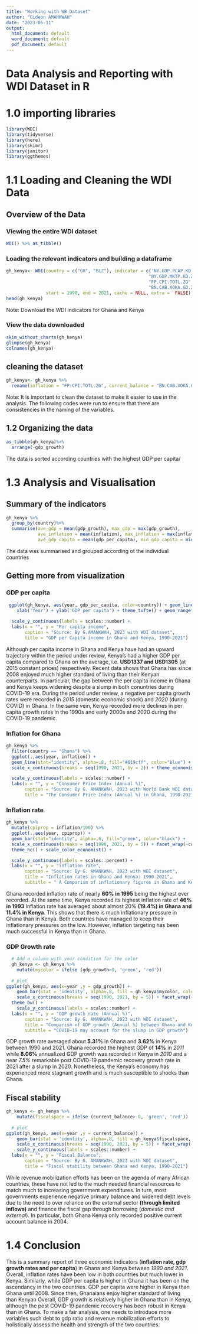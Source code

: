 ```yaml
---
title: "Working with WB Dataset"
author: "Gideon AMANKWAH"
date: "2023-05-11"
output:
  html_document: default
  word_document: default
  pdf_document: default
---
```

# Data Analysis and Reporting with WDI Dataset in R

# 1.0 importing libraries
``` r
library(WDI)
library(tidyverse)
library(here)
library(skimr)
library(janitor)
library(ggthemes)
```

# 1.1 Loading and Cleaning the WDI Data

## Overview of the Data

### Viewing the entire WDI dataset

``` r
WDI() %>% as_tibble()
```

 
### Loading the relevant indicators and building a dataframe

``` r
gh_kenya<- WDI(country = c("GH", "BLZ"), indicator = c('NY.GDP.PCAP.KD', 
                                                      "NY.GDP.MKTP.KD.ZG",
                                                      "FP.CPI.TOTL.ZG",
                                                      "BN.CAB.XOKA.GD.ZS"), 
               start = 1990, end = 2021, cache = NULL, extra =  FALSE)
head(gh_kenya)
```

Note: Download the WDI indicators for Ghana and Kenya

### View the data downloaded
```r
skim_without_charts(gh_kenya)
glimpse(gh_kenya)
colnames(gh_kenya)
```

## cleaning the dataset

``` r
gh_kenya<- gh_kenya %>%
  rename(inflation = "FP.CPI.TOTL.ZG", current_balance = "BN.CAB.XOKA.GD.ZS", gdp_growth = "NY.GDP.MKTP.KD.ZG", gdp_per_capita ='NY.GDP.PCAP.KD' )
```

Note: It is important to clean the dataset to make it easier to use in the analysis. The following codes were run to ensure that there are consistencies in the naming of the variables.


## 1.2 Organizing the data

``` r
as_tibble(gh_kenya)%>%
  arrange(-gdp_growth)
```

The data is sorted according countries with the highest GDP per capita/

# 1.3 Analysis and Visualisation 

## Summary of the indicators

``` r
gh_kenya %>%  
  group_by(country)%>% 
  summarise(ave_gdp = mean(gdp_growth), max_gdp = max(gdp_growth), 
            ave_inflation = mean(inflation), max_inflation = max(inflation),
            ave_gdp_capita = mean(gdp_per_capita), min_gdp_capita = min(gdp_per_capita))
```

The data was summarised and grouped according ot the individual countries

## Getting more from visualization

### GDP per capita

``` r
 ggplot(gh_kenya, aes(year, gdp_per_capita, color=country)) + geom_line() + 
    xlab('Year') + ylab('GDP per capita') + theme_tufte() + geom_rangeframe() +
  
  scale_y_continuous(labels = scales::number) +
  labs(x = "", y = "Per capita income",
       caption = "Source: By G.AMANKWAH, 2023 with WDI dataset",
       title = "GDP per Capita income in Ghana and Kenya, 1990-2021")
```


Although per capita income in Ghana and Kenya have had an upward trajectory within the period under review, Kenya’s had a higher GDP per capita compared to Ghana on the average, i.e. **USD1337 and USD1305** (at 2015 constant prices) respectively. Recent data shows that Ghana has since 2008 enjoyed much higher standard of living than their Kenyan counterparts. In particular, the gap between the per capita income in Ghana and Kenya keeps widening despite a slump in both conuntries during COVID-19 era. During the period under review, a negative per capita growth rates were recorded in *2015* (domestic economic shock) and *2020* (during COVID) in Ghana. In the same vein, Kenya recorded more declines in per capita growth rates in the 1990s and early 2000s and 2020 during the COVID-19 pandemic. 

### Inflation for Ghana

``` r
gh_kenya %>%
  filter(country == "Ghana") %>%
  ggplot(.,aes(year, inflation)) + 
  geom_line(stat="identity", alpha=.8, fill="#619cff", color="blue") +
  scale_x_continuous(breaks = seq(1990, 2021, by = 2)) + theme_economist() + scale_color_economist() +

  scale_y_continuous(labels = scales::number) +
  labs(x = "", y = "Consumer Price Index (Annual %)",
       caption = "Source: By G. AMANKWAH, 2023 with World Bank WDI dataset",
       title = "The Consumer Price Index (Annual %) in Ghana, 1990-2021")
```

### Inflation rate

``` r
gh_kenya %>%
  mutate(cpiprop = inflation/100) %>%
  ggplot(.,aes(year, cpiprop)) + 
  geom_bar(stat="identity", alpha=.6, fill="green", color="black") +
  scale_x_continuous(breaks = seq(1990, 2021, by = 5)) + facet_wrap(~country) + 
  theme_hc() + scale_color_economist() +

  scale_y_continuous(labels = scales::percent) +
  labs(x = "", y = "inflation rate",
       caption = "Source: By G. AMANKWAH, 2023 with WDI dataset",
       title = "Inflation rates in Ghana and Kenya: 1990-2021",
       subtitle = " A Comparism of inflationary figures in Ghana and Kenya")
```


Ghana recorded inflation rate of nearly **60% in 1995** being the highest ever recorded. At the same time, Kenya recorded its highest inflation rate of **46% in 1993** Inflation rate has averaged about almost 20% **(19.4%) in Ghana and 11.4% in Kenya**. This shows that there is much inflationary pressure in Ghana than in Kenya. Both countries have managed to keep their inflationary pressures on the low. However, inflation targeting has been much successful in Kenya than in Ghana.

### GDP Growth rate 

``` r
  # Add a column with your condition for the color
  gh_kenya <- gh_kenya %>%
    mutate(mycolor = ifelse (gdp_growth>0, 'green', 'red'))
  
  # plot
ggplot(gh_kenya, aes(x=year ,y = gdp_growth)) +
    geom_bar(stat = 'identity', alpha=.8, fill = gh_kenya$mycolor, color = 'black')  +
    scale_x_continuous(breaks = seq(1990, 2021, by = 5)) + facet_wrap(~country) +
  theme_bw() +
    scale_y_continuous(labels = scales::number) +
  labs(x = "", y = "GDP growth rate (Annual %)",
       caption = "Source: By G. AMANKWAH, 2023 with WDI dataset",
       title = "Comparism of GDP growth (Annual %) between Ghana and Kenya, 1990-2021",
       subtitle = "COVID-19 may account for the slump in GDP growth")
```

GDP growth rate averaged about **5.31%** in Ghana and **3.62%** in Kenya between 1990 and 2021. Ghana recorded the highest GDP of **14%** in *2011* while **8.06%** annualized GDP growth was recorded in Kenya in *2010* and a near *7.5%* remarkable post COVID-19 pandemic recovery growth rate in 2021 after a slump in 2020. Nonetheless, the Kenya’s economy has experienced more stagnant growth and is much susceptible to shocks than Ghana.  

## Fiscal stability
``` r
gh_kenya <- gh_kenya %>%
    mutate(fiscalspace = ifelse (current_balance> 0, 'green', 'red'))
  
  # plot
ggplot(gh_kenya, aes(x=year ,y = current_balance)) +
    geom_bar(stat = 'identity', alpha=.8, fill = gh_kenya$fiscalspace, color = 'black')  +
    scale_x_continuous(breaks = seq(1990, 2021, by = 5)) + facet_wrap(~country) + theme_classic(base_size = 10) +
    scale_y_continuous(labels = scales::number) +
  labs(x = "", y = "Fiscal Balance",
       caption = "Source: By G. AMANKWAH, 2023 with WDI dataset",
       title = "Fiscal stability between Ghana and Kenya, 1990-2021")
```

While revenue mobilization efforts has been on the agenda of many African countries, these have not led to the much needed financial resources to match much to increasing government expenditures. In turn, most governments experience negative primary balance and widened debt levels due to the need to over reliance on the external sector **(through limited inflows)** and finance the fiscal gap through borrowing (*domestic and external*). In particular, both Ghana Kenya only recorded positive current account balance in 2004. 

# 1.4 Conclusion

This is a summary report of three economic indicators (**inflation rate, gdp growth rates and per capita**) in Ghana and Kenya between *1990 and 2021*. Overall, inflation rates have been low in both countries but much lower in Kenya. Similarly, while GDP per capita is higher in Ghana it has been on the ascendancy in the two countries. GDP per capita were higher in Kenya than Ghana until 2008. Since then, Ghanaians enjoy higher standard of living than Kenyan Overall, GDP growth is relatively higher in Ghana than in Kenya, although the post COVID-19 pandemic recovery has been robust in Kenya than in Ghana. To make a fair analysis, one needs to introduce more variables such debt to gdp ratio and revenue mobilization efforts to holistically assess the health and strength of the two countries.



